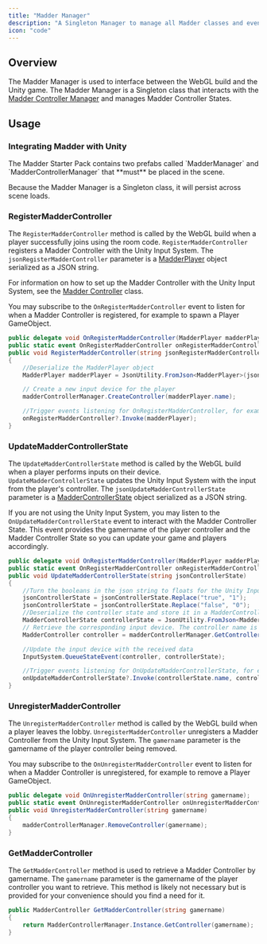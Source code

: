 ```yaml
---
title: "Madder Manager"
description: "A Singleton Manager to manage all Madder classes and events"
icon: "code"
---
```


## Overview

The Madder Manager is used to interface between the WebGL build and the Unity game. The Madder Manager is a Singleton
class that interacts with the [Madder Controller Manager](madder-controller-manager) and manages Madder Controller
States.

## Usage

### Integrating Madder with Unity

<Info>
  The Madder Starter Pack contains two prefabs called `MadderManager` and
  `MadderControllerManager` that **must** be placed in the scene.
</Info>

Because the Madder Manager is a Singleton class, it will persist across scene loads.

### RegisterMadderController

The `RegisterMadderController` method is called by the WebGL build when a player successfully joins using the room code.
`RegisterMadderController` registers a Madder Controller with the Unity Input System. The `jsonRegisterMadderController`
parameter is a [MadderPlayer](madder-player) object serialized as a JSON string.

For information on how to set up the Madder Controller with the Unity Input System, see the
[Madder Controller](madder-controller) class.

You may subscribe to the `OnRegisterMadderController` event to listen for
when a Madder Controller is registered, for example to spawn a Player GameObject.

```csharp MadderManager.cs
public delegate void OnRegisterMadderController(MadderPlayer madderPlayer);
public static event OnRegisterMadderController onRegisterMadderController;
public void RegisterMadderController(string jsonRegisterMadderController)
{
    //Deserialize the MadderPlayer object
    MadderPlayer madderPlayer = JsonUtility.FromJson<MadderPlayer>(jsonRegisterMadderController);

    // Create a new input device for the player
    madderControllerManager.CreateController(madderPlayer.name);

    //Trigger events listening for OnRegisterMadderController, for example to spawn a playerObject
    onRegisterMadderController?.Invoke(madderPlayer);
}
```

### UpdateMadderControllerState

The `UpdateMadderControllerState` method is called by the WebGL build when a player performs inputs on their device.
`UpdateMadderControllerState` updates the Unity Input System with the input from the player's controller. The
`jsonUpdateMadderControllerState` parameter is a [MadderControllerState](madder-controller-state) object serialized as a
JSON string.

If you are not using the Unity Input System, you may listen to the
`OnUpdateMadderControllerState` event to interact with the Madder
Controller State. This event provides the gamername of the player controller and the Madder Controller State so you can
update your game and players accordingly.

```csharp MadderManager.cs
public delegate void OnRegisterMadderController(MadderPlayer madderPlayer);
public static event OnRegisterMadderController onRegisterMadderController;
public void UpdateMadderControllerState(string jsonControllerState)
{
    //Turn the booleans in the json string to floats for the Unity Input System
    jsonControllerState = jsonControllerState.Replace("true", "1");
    jsonControllerState = jsonControllerState.Replace("false", "0");
    //Deserialize the controller state and store it in a MadderControllerState object
    MadderControllerState controllerState = JsonUtility.FromJson<MadderControllerState>(jsonControllerState);
    // Retrieve the corresponding input device. The controller name is used as the device name, and is always unique
    MadderController controller = madderControllerManager.GetController(controllerState.name);

    //Update the input device with the received data
    InputSystem.QueueStateEvent(controller, controllerState);

    //Trigger events listening for OnUpdateMadderControllerState, for example to move a playerObject
    onUpdateMadderControllerState?.Invoke(controllerState.name, controllerState);
}
```

### UnregisterMadderController

The `UnregisterMadderController` method is called by the WebGL build when a player leaves the lobby.
`UnregisterMadderController` unregisters a Madder Controller from the Unity Input System. The `gamername` parameter is
the gamername of the player controller being removed.

You may subscribe to the `OnUnregisterMadderController` event to listen for
when a Madder Controller is unregistered, for example to remove a Player GameObject.

```csharp MadderManager.cs
public delegate void OnUnregisterMadderController(string gamername);
public static event OnUnregisterMadderController onUnregisterMadderController;
public void UnregisterMadderController(string gamername)
{
    madderControllerManager.RemoveController(gamername);
}
```

### GetMadderController

The `GetMadderController` method is used to retrieve a Madder Controller by gamername. The `gamername` parameter is the
gamername of the player controller you want to retrieve. This method is likely not necessary but is provided for
your convenience should you find a need for it.

```csharp MadderManager.cs
public MadderController GetMadderController(string gamername)
{
    return MadderControllerManager.Instance.GetController(gamername);
}
```
